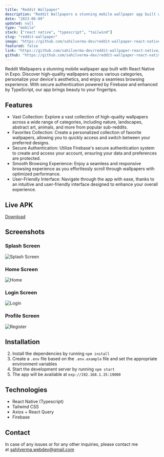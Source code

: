 ```yaml
---
title: "Reddit Wallpaper"
description: "Reddit Wallpapers a stunning mobile wallpaper app built with React Native in Expo. "
date: "2023-06-09"
updated: null
type: "mobile"
stack: ["react native", "typescript", "tailwind"]
slug: "reddit-wallpaper"
image: "https://github.com/sahilverma-dev/reddit-wallpaper-react-native/raw/master/screenshots/poster.png?raw=true"
featured: false
link: "https://github.com/sahilverma-dev/reddit-wallpaper-react-native/blob/master/download.apk"
github: "https://github.com/sahilverma-dev/reddit-wallpaper-react-native"
---
```


Reddit Wallpapers a stunning mobile wallpaper app built with React Native in Expo. Discover high-quality wallpapers across various categories, personalize your device's aesthetics, and enjoy a seamless browsing experience. With secure authentication powered by Firebase and enhanced by TypeScript, our app brings beauty to your fingertips.

## Features

- Vast Collection: Explore a vast collection of high-quality wallpapers across a wide range of categories, including nature, landscapes, abstract art, animals, and more from popular sub-reddits.
- Favorites Collection: Create a personalized collection of favorite wallpapers, allowing you to quickly access and switch between your preferred designs.
- Secure Authentication: Utilize Firebase's secure authentication system to create and access your account, ensuring your data and preferences are protected.
- Smooth Browsing Experience: Enjoy a seamless and responsive browsing experience as you effortlessly scroll through wallpapers with optimized performance.
- User-Friendly Interface: Navigate through the app with ease, thanks to an intuitive and user-friendly interface designed to enhance your overall experience.

## Live APK

[Download](https://github.com/sahilverma-dev/reddit-wallpaper-react-native/blob/master/download.apk)

## Screenshots

### Splash Screen

![Splash Screen](https://github.com/sahilverma-dev/reddit-wallpaper-react-native/raw/master/screenshots/splash.png)

### Home Screen

![Home](https://github.com/sahilverma-dev/reddit-wallpaper-react-native/raw/master/screenshots/home.png)

### Login Screen

![Login](https://github.com/sahilverma-dev/reddit-wallpaper-react-native/raw/master/screenshots/login.png)

### Profile Screen

![Register](https://github.com/sahilverma-dev/reddit-wallpaper-react-native/raw/master/screenshots/profile.png)

## Installation

2. Install the dependencies by running `npm install`
3. Create a `.env` file based on the `.env.example` file and set the appropriate environment variables
4. Start the development server by running `npm start`
5. The app will be available at `exp://192.168.1.35:19000`

## Technologies

- React Native (Typescript)
- Tailwind CSS
- Axios + React Query
- Firebase

## Contact

In case of any issues or for any other inquiries, please contact me at [sahilverma.webdev@gmail.com](mailto:sahilverma.webdev@gmail.com)
